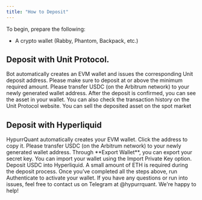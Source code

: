 ```yaml
---
title: "How to Deposit"
---
```


To begin, prepare the following:

- A crypto wallet (Rabby, Phantom, Backpack, etc.)  

## Deposit with Unit Protocol.

<CardGroup cols={2}>
  <Card title="Start HypurrQuant bot" img="/images/onboarding/unit_address.jpeg">
    Bot automatically creates an EVM wallet and issues the corresponding Unit deposit address. 
    Please make sure to deposit at or above the minimum required amount.
  </Card>
  <Card title="Send Asset from Wallet" img="/images/onboarding/send_solana.jpeg">
    Please transfer USDC (on the Arbitrum network) to your newly generated
    wallet address.
  </Card>
  <Card title="Receive Asset" img="/images/onboarding/after_deposit.jpeg">
    After the deposit is confirmed, you can see the asset in your wallet.
    You can also check the transaction history on the Unit Protocol website.
  </Card>
  <Card title="Spot Sell" img="/images/onboarding/sell.jpeg">
  You can sell the deposited asset on the spot market 
  </Card>
</CardGroup>

## Deposit with Hyperliquid
<CardGroup cols={2}>
  <Card title="Start HypurrQuant bot" img="/images/onboarding/start.jpeg">
    HypurrQuant automatically creates your EVM wallet. Click the address to copy
    it.
  </Card>
  <Card title="Withdraw USDC from CEX" img="/images/onboarding/binance.jpeg">
    Please transfer USDC (on the Arbitrum network) to your newly generated
    wallet address.
  </Card>
  <Card title="Export Secret Key" img="/images/onboarding/secret.jpeg">
    Through **Export Wallet**, you can export your secret key.
  </Card>
  <Card title="Import Crypto Wallet" img="/images/onboarding/wallet.jpeg">
    You can import your wallet using the Import Private Key option.
  </Card>
  <Card title="Deposit Hyperliquid" img="/images/onboarding/hyperliquid.jpeg">
    Deposit USDC into Hyperliquid. A small amount of ETH is required during the
    deposit process.
  </Card>
  <Card title="Authenticate wallet" img="/images/onboarding/auth.jpeg">
    Once you’ve completed all the steps above, run Authenticate to activate your
    wallet.
  </Card>
</CardGroup>

<Note>
  If you have any questions or run into issues, feel free to contact us on
  Telegram at @hypurrquant. We're happy to help!
</Note>
